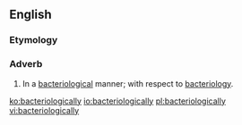 ==English==

===Etymology===
{{suffix|en|bacteriological|ly}}

===Adverb===
{{en-adv}}

# In a [[bacteriological]] manner; with respect to [[bacteriology]].

[[ko:bacteriologically]]
[[io:bacteriologically]]
[[pl:bacteriologically]]
[[vi:bacteriologically]]